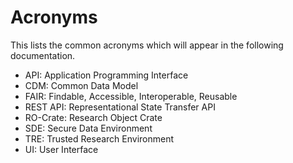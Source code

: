 # Acronyms

This lists the common acronyms which will appear in the following documentation.

- API: Application Programming Interface
- CDM: Common Data Model
- FAIR: Findable, Accessible, Interoperable, Reusable
- REST API: Representational State Transfer API
- RO-Crate: Research Object Crate
- SDE: Secure Data Environment
- TRE: Trusted Research Environment
- UI: User Interface
